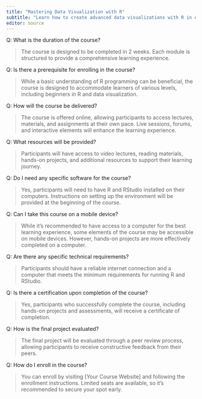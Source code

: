 ---
title: "Mastering Data Visualization with R"
subtitle: "Learn how to create advanced data visualizations with R in order to transform your data into actionable insight."
editor: source
---

Q: What is the duration of the course?

> The course is designed to be completed in 2 weeks. Each module is structured to provide a comprehensive learning experience.


Q: Is there a prerequisite for enrolling in the course?

> While a basic understanding of R programming can be beneficial, the course is designed to accommodate learners of various levels, including beginners in R and data visualization.


Q: How will the course be delivered?

> The course is offered online, allowing participants to access lectures, materials, and assignments at their own pace. Live sessions, forums, and interactive elements will enhance the learning experience.


Q: What resources will be provided?

> Participants will have access to video lectures, reading materials, hands-on projects, and additional resources to support their learning journey.


Q:  Do I need any specific software for the course?

> Yes, participants will need to have R and RStudio installed on their computers. Instructions on setting up the environment will be provided at the beginning of the course.

Q:  Can I take this course on a mobile device?

> While it's recommended to have access to a computer for the best learning experience, some elements of the course may be accessible on mobile devices. However, hands-on projects are more effectively completed on a computer.


Q:  Are there any specific technical requirements?

> Participants should have a reliable internet connection and a computer that meets the minimum requirements for running R and RStudio.


Q: Is there a certification upon completion of the course?

> Yes, participants who successfully complete the course, including hands-on projects and assessments, will receive a certificate of completion.


Q: How is the final project evaluated?

> The final project will be evaluated through a peer review process, allowing participants to receive constructive feedback from their peers.



Q: How do I enroll in the course?

> You can enroll by visiting [Your Course Website] and following the enrollment instructions. Limited seats are available, so it's recommended to secure your spot early.






